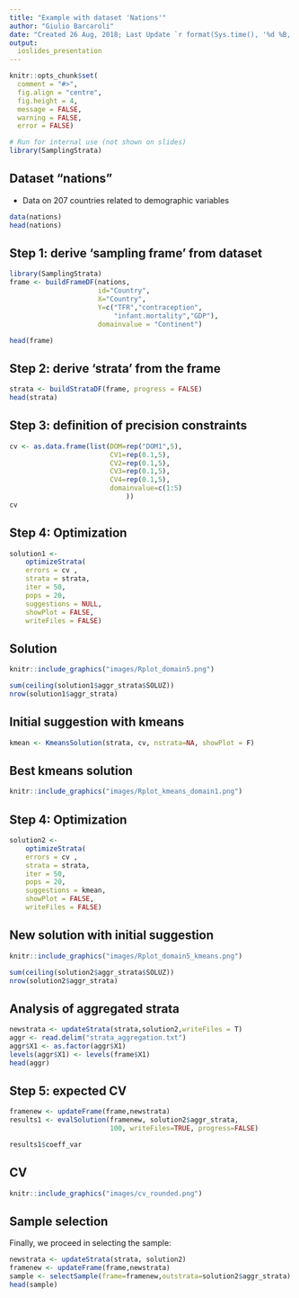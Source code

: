 ```yaml
---
title: "Example with dataset 'Nations'"
author: "Giulio Barcaroli"
date: "Created 26 Aug, 2018; Last Update `r format(Sys.time(), '%d %B, %Y')`"
output: 
  ioslides_presentation
---
```



```r
knitr::opts_chunk$set(
  comment = "#>",
  fig.align = "centre",
  fig.height = 4,
  message = FALSE,
  warning = FALSE,
  error = FALSE)

```

```r
# Run for internal use (not shown on slides)
library(SamplingStrata)
```

## Dataset "nations"

- Data on 207 countries related to demographic variables


```r
data(nations)
head(nations)
```

## Step 1: derive 'sampling frame' from dataset

```r
library(SamplingStrata)
frame <- buildFrameDF(nations,
                      id="Country",
                      X="Country",
                      Y=c("TFR","contraception",
                          "infant.mortality","GDP"),
                      domainvalue = "Continent")

head(frame)
```

## Step 2: derive 'strata' from the frame

```r
strata <- buildStrataDF(frame, progress = FALSE)
head(strata)
```

## Step 3: definition of precision constraints

```r
cv <- as.data.frame(list(DOM=rep("DOM1",5),
                         CV1=rep(0.1,5),
                         CV2=rep(0.1,5),
                         CV3=rep(0.1,5),
                         CV4=rep(0.1,5),
                         domainvalue=c(1:5)
                             ))
cv
```

## Step 4: Optimization

```r
solution1 <-
	optimizeStrata(
	errors = cv , 
	strata = strata, 
	iter = 50, 
	pops = 20, 
	suggestions = NULL,
	showPlot = FALSE,
	writeFiles = FALSE)
```

## Solution

```r
knitr::include_graphics("images/Rplot_domain5.png")
```
```r
sum(ceiling(solution1$aggr_strata$SOLUZ))	
nrow(solution1$aggr_strata)	

```

## Initial suggestion with kmeans

```r
kmean <- KmeansSolution(strata, cv, nstrata=NA, showPlot = F)
```

## Best kmeans solution

```r
knitr::include_graphics("images/Rplot_kmeans_domain1.png")
```

## Step 4: Optimization

```r
solution2 <-
	optimizeStrata(
	errors = cv , 
	strata = strata, 
	iter = 50, 
	pops = 20, 
	suggestions = kmean,
	showPlot = FALSE,
	writeFiles = FALSE)
```

## New solution with initial suggestion

```r
knitr::include_graphics("images/Rplot_domain5_kmeans.png")
```
```r
sum(ceiling(solution2$aggr_strata$SOLUZ))	
nrow(solution2$aggr_strata)	
```

## Analysis of aggregated strata

```r
newstrata <- updateStrata(strata,solution2,writeFiles = T)
aggr <- read.delim("strata_aggregation.txt")
aggr$X1 <- as.factor(aggr$X1)
levels(aggr$X1) <- levels(frame$X1)
head(aggr)
```

## Step 5: expected CV

```r
framenew <- updateFrame(frame,newstrata)
results1 <- evalSolution(framenew, solution2$aggr_strata, 
                         100, writeFiles=TRUE, progress=FALSE)
```
```r
results1$coeff_var
```

## CV

```r
knitr::include_graphics("images/cv_rounded.png")
```



## Sample selection

Finally, we proceed in selecting the sample:

```r
newstrata <- updateStrata(strata, solution2)
framenew <- updateFrame(frame,newstrata)
sample <- selectSample(frame=framenew,outstrata=solution2$aggr_strata)
head(sample)
```

